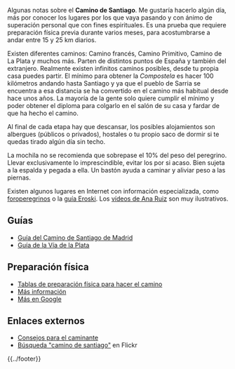 {{header|1=Camino de Santiago}}

Algunas notas sobre el '''Camino de Santiago'''. Me gustaría hacerlo algún día, más por conocer los lugares por los que vaya pasando y con ánimo de superación personal que con fines espirituales. Es una prueba que requiere preparación física previa durante varios meses, para acostumbrarse a andar entre 15 y 25 km diarios.

Existen diferentes caminos: Camino francés, Camino Primitivo, Camino de La Plata y muchos más. Parten de distintos puntos de España y también del extranjero. Realmente existen infinitos caminos posibles, desde tu propia casa puedes partir. El mínimo para obtener la ''Compostela'' es hacer 100 kilómetros andando hasta Santiago y ya que el pueblo de Sarria se encuentra a esa distancia se ha convertido en el camino más habitual desde hace unos años. La mayoría de la gente solo quiere cumplir el mínimo y poder obtener el diploma para colgarlo en el salón de su casa y fardar de que ha hecho el camino.

Al final de cada etapa hay que descansar, los posibles alojamientos son albergues (públicos o privados), hostales o tu propio saco de dormir si te quedas tirado algún día sin techo.

La mochila no se recomienda que sobrepase el 10% del peso del peregrino. Llevar exclusivamente lo imprescindible, evitar los por si acaso. Bien sujeta a la espalda y pegada a ella. Un bastón ayuda a caminar y aliviar peso a las piernas.

Existen algunos lugares en Internet con información especializada, como [http://foroperegrinos.com/viewforum.php?f=6 foroperegrinos] o la [http://caminodesantiago.consumer.es guía Eroski]. Los [https://www.youtube.com/results?search_query=ana+ruiz+camino+de+santiago vídeos de Ana Ruiz] son muy ilustrativos.

== Guías ==

* [http://www.turismocastillayleon.com/es/servicios/publicaciones/guia-camino-santiago-madrid.ficheros/67697-Camino%20de%20madrid.pdf Guía del Camino de Santiago de Madrid]
* [http://www.turismocastillayleon.com/es/servicios/publicaciones/guia-via-plata.ficheros/67699-Via%20de%20la%20plata.pdf Guía de la Vía de la Plata]

== Preparación física ==

* [http://www.elcaminoasantiago.com/planificacion/tablaspreparacion.htm Tablas de preparación física para hacer el camino]
* [http://www.alberguesdelcamino.com/preparacion.php Más información]
* [https://www.google.es/?gws_rd=ssl#q=preparacion+camino+de+santiago+a+pie Más en Google]

== Enlaces externos ==

* [http://caminodesantiago.consumer.es/consejos/los-albergues-distintivo/ Consejos para el caminante]
* [https://www.flickr.com/search/?text=camino%20de%20santiago Búsqueda "camino de santiago"] en Flickr

<!--

https://www.youtube.com/watch?v=9AIg_7bt-wQ

-->

{{../footer}}
